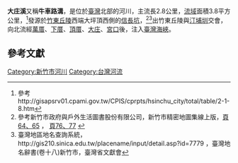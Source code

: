 {{NoteTA
|T=大庄溪
|1=大庄溪; zh-hant:大庄溪; zh-hans:大庄溪;
}}
{{Infobox Hokkien name
| title      = 大庄溪
| hanji      = 大庄溪
| poj        = Tōa-chng-khe
| sinbhundzi = 
| hanlo      = 
| tl         = Tuā-tsng-khe
| bp         = Duâzn̄gkē
| hongim     = 
| hokkienipa = 
| lm         = 
| image      = 
| image_size = 
| caption    = 
|
| othername1  =別稱
| hanji1      =牛車路溝
| poj1        =Gû-chhia-lō͘-kau
| hanlo1      =
| tl1         =Gû-tshia-lōo-kau
| bp1         =Ggúciālôogāu
| hokkienipa1 =
}}
'''大庄溪'''又稱'''牛車路溝'''，是位於[[臺灣|臺灣]]北部的河川，主流長2.8公里，[[流域|流域]]面積3.8平方公里，<ref>參考http://gisapsrv01.cpami.gov.tw/CPIS/cprpts/hsinchu_city/total/table/2-1-8.htm{{dead link|date=2017年12月 |bot=InternetArchiveBot |fix-attempted=yes }}</ref>發源於[[竹東丘陵|竹東丘陵]]西端大坪頂西側的[[信長坑|信長坑]]，<ref>參考新竹市政府與戶外生活圖書股份有限公司，新竹市精密地圖集線上版，[http://www.hccg.gov.tw/web66/_file/1852/upload/hsinchu_atlas/html/064-065.html 頁64、65] {{Wayback|url=http://www.hccg.gov.tw/web66/_file/1852/upload/hsinchu_atlas/html/064-065.html |date=20090714185110 }}，
[http://www.hccg.gov.tw/web66/_file/1852/upload/hsinchu_atlas/html/076-077.html 頁76、77] {{Wayback|url=http://www.hccg.gov.tw/web66/_file/1852/upload/hsinchu_atlas/html/076-077.html |date=20090714185115 }}</ref><ref>臺灣地區地名查詢系統，http://gis210.sinica.edu.tw/placename/input/detail.asp?id=7779{{dead link|date=2017年12月 |bot=InternetArchiveBot |fix-attempted=yes }} ，臺灣地名辭書(卷十八)新竹市，臺灣省文獻會</ref>出竹東丘陵與[[汀埔圳|汀埔圳]]交會，
向北流經[[萬厝|萬厝]]、[[下厝|下厝]]、[[頂厝|頂厝]]、[[大庄|大庄]]、[[宮口|宮口]]後，注入[[臺灣海峽|臺灣海峽]]。

==參考文獻==
<div class="references-small">
<references />
</div>

[[Category:新竹市河川|Category:新竹市河川]]
[[Category:台灣河流|Category:台灣河流]]